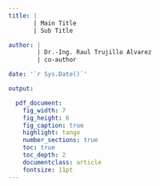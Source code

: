 ```yaml
---
title: |
       | Main Title
       | Sub Title

author: |
        | Dr.-Ing. Raul Trujillo Alvarez
        | co-author

date: '`r Sys.Date()`'

output:

  pdf_document:
    fig_width: 7
    fig_height: 6
    fig_caption: true
    highlight: tango
    number_sections: true
    toc: true
    toc_depth: 2
    documentclass: article
    fontsize: 11pt
---
```


